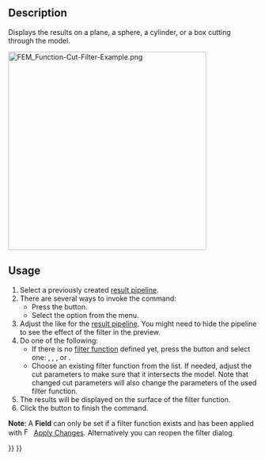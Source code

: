 <languages/>
<translate>

<!--T:4-->
{{Docnav
|[[FEM_PostFilterClipScalar|Scalar clip filter]]
|[[FEM_PostFilterClipRegion|Region clip filter]]
|[[FEM_Workbench|FEM]]
|IconL=FEM_PostFilterClipScalar.svg
|IconR=FEM_PostFilterClipRegion.svg
|IconC=Workbench_FEM.svg
}}

<!--T:1-->
{{GuiCommand
|Name=FEM PostFilterCutFunction
|MenuLocation=Results → Function Cut Filter
|Workbenches=[[FEM_Workbench|FEM]]
|SeeAlso=[[FEM_PostPipelineFromResult|FEM Result pipeline]], [[FEM_PostCreateFunctions|FEM Filter functions]], [[FEM_tutorial|FEM tutorial]]
}}

==Description== <!--T:6-->

<!--T:2-->
Displays the results on a plane, a sphere, a cylinder, or a box cutting through the model.

</translate>
[[File:FEM_Function-Cut-Filter-Example.png|400px]]
<translate>

<!--T:8-->
{{Caption|A function cut filter with a sphere as cut function.</br>
The original pipeline is the semi-transparent object.}}

==Usage== <!--T:7-->

<!--T:3-->
# Select a previously created [[FEM_PostPipelineFromResult|result pipeline]].
# There are several ways to invoke the command:
#* Press the {{Button|[[Image:FEM_PostFilterCutFunction.svg|16px]] [[FEM_PostFilterCutFunction|Function Cut Filter]]}} button.
#* Select the {{MenuCommand|Results → [[Image:FEM_PostFilterCutFunction.svg|16px]] Function Cut Filter}} option from the menu.
# Adjust the {{MenuCommand|Result display options}} like for the [[FEM_PostPipelineFromResult|result pipeline]]. You might need to hide the pipeline to see the effect of the filter in the preview.
# Do one of the following:
#* If there is no [[FEM_PostCreateFunctions|filter function]] defined yet, press the {{Button|[[Image:List-add.svg|16px]] Create}} button and select one: {{MenuCommand|[[Image:FEM_PostCreateFunctionPlane.svg|16px]] [[FEM_PostCreateFunctionPlane|Plane]]}}, {{MenuCommand|[[Image:FEM_PostCreateFunctionSphere.svg|16px]] [[FEM_PostCreateFunctionSphere|Sphere]]}}, {{MenuCommand|[[Image:FEM_PostCreateFunctionCylinder.svg|16px]] [[FEM_PostCreateFunctionCylinder|Cylinder]]}}, or {{MenuCommand|[[Image:FEM_PostCreateFunctionBox.svg|16px]] [[FEM_PostCreateFunctionBox|Box]]}}.
#* Choose an existing filter function from the list. If needed, adjust the cut parameters to make sure that it intersects the model. Note that changed cut parameters will also change the parameters of the used filter function.
# The results will be displayed on the surface of the filter function.
# Click the {{Button|OK}} button to finish the command.

<!--T:9-->
'''Note''': A '''Field''' can only be set if a filter function exists and has been applied with  [[Image:FEM_PostApplyChanges.svg|16px]] [[FEM_PostApplyChanges|Apply Changes]]. Alternatively you can reopen the filter dialog.


<!--T:5-->
{{Docnav
|[[FEM_PostFilterClipScalar|Scalar clip filter]]
|[[FEM_PostFilterClipRegion|Region clip filter]]
|[[FEM_Workbench|FEM]]
|IconL=FEM_PostFilterClipScalar.svg
|IconR=FEM_PostFilterClipRegion.svg
|IconC=Workbench_FEM.svg
}}

</translate>
{{FEM Tools navi{{#translation:}}}}
{{Userdocnavi{{#translation:}}}}